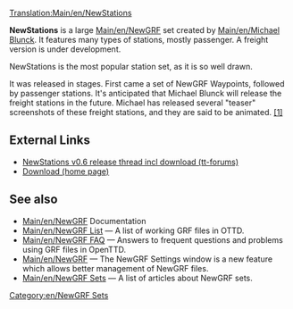 [[Translation:Main/en/NewStations]]
{{en/-}}
{{en/Infobox NewGRF|setname= NewStations
|screenshot=Nstats_Bamberg.png
|artist= Michael Blunck
|coder= Michael Blunck
|focus= Stations
|homepage= http://www.ttdpatch.de/download.html
|homepagename= Transport Tycoon - The New Graphics
|copyright= copyrighted
}}

'''NewStations''' is a large [[Main/en/NewGRF]] set created by [[Main/en/Michael Blunck]]. It features many types of stations, mostly passenger. A freight version is under development.

NewStations is the most popular station set, as it is so well drawn.

It was released in stages. First came a set of NewGRF Waypoints, followed by passenger stations. It's anticipated that Michael Blunck will release the freight stations in the future. Michael has released several "teaser" screenshots of these freight stations, and they are said to be animated. [http://www.tt-forums.net/viewtopic.php?p=486481#486481 [1<nowiki>]</nowiki>]

==External Links==
*[http://www.tt-forums.net/viewtopic.php?t=63651 NewStations v0.6 release thread incl download (tt-forums)] 
*[http://ttdpatch.de/download.html Download (home page)]

== See also ==
* [[Main/en/NewGRF]] Documentation
* [[Main/en/NewGRF List]] &mdash; A list of working GRF files in OTTD.
* [[Main/en/NewGRF FAQ]] &mdash; Answers to frequent questions and problems using GRF files in OpenTTD.
* [[Main/en/NewGRF]] &mdash; The NewGRF Settings window is a new feature which allows better management of NewGRF files. 
* [[Main/en/NewGRF Sets]] &mdash; A list of articles about NewGRF sets.

[[Category:en/NewGRF Sets]]